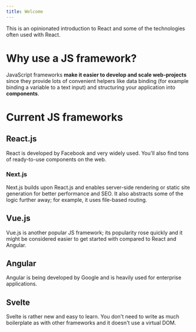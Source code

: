 ```yaml
---
title: Welcome
---
```


This is an opinionated introduction to React and some of the technologies often used with React.

# Why use a JS framework?

JavaScript frameworks **make it easier to develop and scale web-projects** since they provide lots of
convenient helpers like data binding (for example binding a variable to a text input) and structuring your application into **components**.

# Current JS frameworks

## React.js

React is developed by Facebook and very widely used. You'll also find tons of ready-to-use components on the web.

### Next.js

Next.js builds upon React.js and enables server-side rendering or static site generation for better
performance and SEO.
It also abstracts some of the logic further away; for example, it uses file-based routing.

## Vue.js

Vue.js is another popular JS framework; its popularity rose quickly and it might be considered
easier to get started with compared to React and Angular.

## Angular

Angular is being developed by Google and is heavily used for enterprise applications.

## Svelte

Svelte is rather new and easy to learn. You don't need to write as much boilerplate as with other
frameworks and it doesn't use a virtual DOM.

